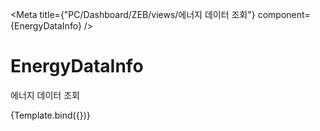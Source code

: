 

<Meta
    title={"PC/Dashboard/ZEB/views/에너지 데이터 조회"}
    component={EnergyDataInfo}
/>

# EnergyDataInfo

에너지 데이터 조회


<Canvas>
    <Story name="Default">{Template.bind({})}</Story>
</Canvas>
